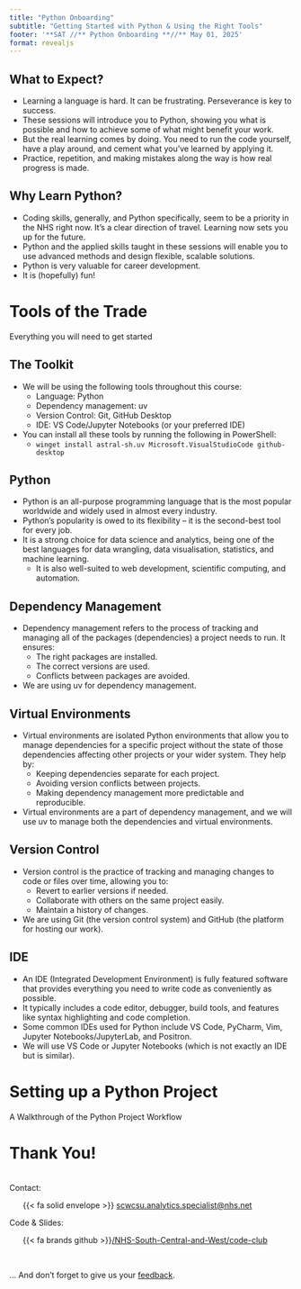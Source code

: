 ```yaml
---
title: "Python Onboarding"
subtitle: "Getting Started with Python & Using the Right Tools"
footer: '**SAT //** Python Onboarding **//** May 01, 2025'
format: revealjs
---
```


## What to Expect? {.center}

- Learning a language is hard. It can be frustrating. Perseverance is key to success.
- These sessions will introduce you to Python, showing you what is possible and how to achieve some of what might benefit your work.
- But the real learning comes by doing. You need to run the code yourself, have a play around, and cement what you've learned by applying it.
- Practice, repetition, and making mistakes along the way is how real progress is made.

## Why Learn Python? {.center}

- Coding skills, generally, and Python specifically, seem to be a priority in the NHS right now. It's a clear direction of travel. Learning now sets you up for the future.
- Python and the applied skills taught in these sessions will enable you to use advanced methods and design flexible, scalable solutions.
- Python is very valuable for career development.
- It is (hopefully) fun!

# Tools of the Trade {data-background-color="#425563" data-verticator="#E8EDEE"}

Everything you will need to get started

## The Toolkit {.center}

- We will be using the following tools throughout this course:
  - Language: Python
  - Dependency management: uv
  - Version Control: Git, GitHub Desktop
  - IDE: VS Code/Jupyter Notebooks (or your preferred IDE)
- You can install all these tools by running the following in PowerShell:
  - `winget install astral-sh.uv Microsoft.VisualStudioCode github-desktop`

## Python {.center}

- Python is an all-purpose programming language that is the most popular worldwide and widely used in almost every industry.
- Python's popularity is owed to its flexibility -- it is the second-best tool for every job.
- It is a strong choice for data science and analytics, being one of the best languages for data wrangling, data visualisation, statistics, and machine learning.
  - It is also well-suited to web development, scientific computing, and automation.

## Dependency Management {.center}

- Dependency management refers to the process of tracking and managing all of the packages (dependencies) a project needs to run. It ensures:
  - The right packages are installed.
  - The correct versions are used.
  - Conflicts between packages are avoided.
- We are using uv for dependency management.

## Virtual Environments {.center}

- Virtual environments are isolated Python environments that allow you to manage dependencies for a specific project without the state of those dependencies affecting other projects or your wider system. They help by:
  - Keeping dependencies separate for each project.
  - Avoiding version conflicts between projects.
  - Making dependency management more predictable and reproducible.
- Virtual environments are a part of dependency management, and we will use uv to manage both the dependencies and virtual environments.

## Version Control {.center}

- Version control is the practice of tracking and managing changes to code or files over time, allowing you to:
  - Revert to earlier versions if needed.
  - Collaborate with others on the same project easily.
  - Maintain a history of changes.
- We are using Git (the version control system) and GitHub (the platform for hosting our work).

## IDE {.center}

- An IDE (Integrated Development Environment) is fully featured software that provides everything you need to write code as conveniently as possible.
- It typically includes a code editor, debugger, build tools, and features like syntax highlighting and code completion.
- Some common IDEs used for Python include VS Code, PyCharm, Vim, Jupyter Notebooks/JupyterLab, and Positron.
- We will use VS Code or Jupyter Notebooks (which is not exactly an IDE but is similar).

# Setting up a Python Project {data-background-color="#425563" data-verticator="#E8EDEE"}

A Walkthrough of the Python Project Workflow

# Thank You! {.center}

<br>
Contact:
<br>

<ul >
{{< fa solid envelope >}} [scwcsu.analytics.specialist@nhs.net](mailto:scwcsu.analytics.specialist@nhs.net)
</ul>


Code & Slides:
<br>

<ul >
{{< fa brands github >}}[/NHS-South-Central-and-West/code-club](https://github.com/nhs-south-central-and-west/code-club)
</ul>
<br>

... And don't forget to give us your [feedback](https://forms.office.com/e/g9fnSVPRwE).